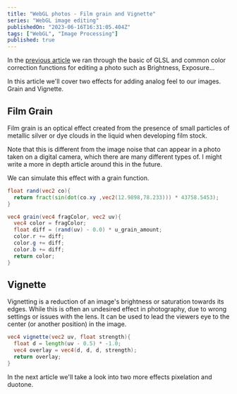 ```yaml
---
title: "WebGL photos - Film grain and Vignette"
series: "WebGL image editing"
publishedOn: "2023-06-16T16:31:05.404Z"
tags: ["WebGL", "Image Processing"]
published: true
---
```


In the [previous article](/p/2023-06-webgl-filters-part-1) we ran through the basic of GLSL and common color correction functions for editing a photo such as Brightness, Exposure...

In this article we'll cover two effects for adding analog feel to our images. Grain and Vignette.

## Film Grain

Film grain is an optical effect created from the presence of small particles of metallic silver or dye clouds in the liquid when developing film stock. 

Note that this is different from the image noise that can appear in a photo taken on a digital camera, which there are many different types of. I might write a more in depth article around this in the future.

We can simulate this effect with a grain function.

```glsl
float rand(vec2 co){
  return fract(sin(dot(co.xy ,vec2(12.9898,78.233))) * 43758.5453);
}

vec4 grain(vec4 fragColor, vec2 uv){
  vec4 color = fragColor;
  float diff = (rand(uv) - 0.0) * u_grain_amount;
  color.r += diff;
  color.g += diff;
  color.b += diff;
  return color;
}
```

<WebGLFilters step="Grain" />

## Vignette

Vignetting is a reduction of an image's brightness or saturation towards its edges. While this is often an undesired effect in photography, due to wrong settings or issues with the lens. It can be used to lead the viewers eye to the center (or another position) in the image.

```glsl
vec4 vignette(vec2 uv, float strength){
  float d = length(uv - 0.5) * -1.0;
  vec4 overlay = vec4(d, d, d, strength);
  return overlay;
}
```

<WebGLFilters step="Vignette" />

In the next article we'll take a look into two more effects pixelation and duotone.

